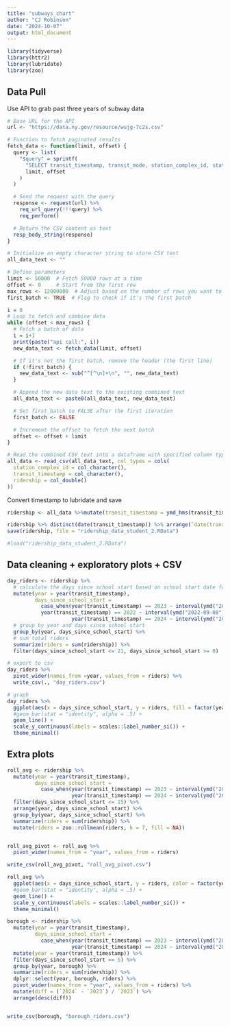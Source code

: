 ```yaml
---
title: "subways_chart"
author: "CJ Robinson"
date: "2024-10-07"
output: html_document
---
```


```r
library(tidyverse)
library(httr2)
library(lubridate)
library(zoo)
```

## Data Pull

Use API to grab past three years of subway data

```r
# Base URL for the API
url <- "https://data.ny.gov/resource/wujg-7c2s.csv"

# Function to fetch paginated results
fetch_data <- function(limit, offset) {
  query <- list(
    "$query" = sprintf(
      "SELECT transit_timestamp, transit_mode, station_complex_id, station_complex, borough, payment_method, fare_class_category, ridership, transfers, latitude, longitude, georeference WHERE ((transit_timestamp >= '2024-08-29' AND transit_timestamp <= '2024-10-08') OR (transit_timestamp >= '2022-08-29' AND transit_timestamp <= '2022-10-08') OR (transit_timestamp >= '2023-09-01' AND transit_timestamp <= '2023-10-12'))AND (fare_class_category = 'OMNY - Students' OR fare_class_category = 'Metrocard - Students') LIMIT %d OFFSET %d",
      limit, offset
    )
  )

  # Send the request with the query
  response <- request(url) %>%
    req_url_query(!!!query) %>%
    req_perform()

  # Return the CSV content as text
  resp_body_string(response)
}

# Initialize an empty character string to store CSV text
all_data_text <- ""

# Define parameters
limit <- 50000  # Fetch 50000 rows at a time
offset <- 0     # Start from the first row
max_rows <- 12000000  # Adjust based on the number of rows you want to fetch
first_batch <- TRUE  # Flag to check if it's the first batch

i = 0
# Loop to fetch and combine data
while (offset < max_rows) {
  # Fetch a batch of data
  i = i+1
  print(paste("api call:", i))
  new_data_text <- fetch_data(limit, offset)

  # If it's not the first batch, remove the header (the first line)
  if (!first_batch) {
    new_data_text <- sub("^[^\n]+\n", "", new_data_text)
  }

  # Append the new data text to the existing combined text
  all_data_text <- paste0(all_data_text, new_data_text)

  # Set first_batch to FALSE after the first iteration
  first_batch <- FALSE

  # Increment the offset to fetch the next batch
  offset <- offset + limit
}

# Read the combined CSV text into a dataframe with specified column types
all_data <- read_csv(all_data_text, col_types = cols(
  station_complex_id = col_character(),
  transit_timestamp = col_character(),
  ridership = col_double()
))
```

Convert timestamp to lubridate and save

```r
ridership <- all_data %>%mutate(transit_timestamp = ymd_hms(transit_timestamp))

ridership %>% distinct(date(transit_timestamp)) %>% arrange(`date(transit_timestamp)`)
save(ridership, file = "ridership_data_student_2.RData")

#load("ridership_data_student_2.RData")
```

## Data cleaning + exploratory plots + CSV

```r
day_riders <- ridership %>% 
  # calculate the days since school start based on school start date for each year, found by googling
  mutate(year = year(transit_timestamp), 
         days_since_school_start = 
           case_when(year(transit_timestamp) == 2023 ~ interval(ymd("2023-09-07"), date(transit_timestamp))/days() ,
           year(transit_timestamp) == 2022 ~ interval(ymd("2022-09-08"), date(transit_timestamp))/days() ,
                     year(transit_timestamp) == 2024 ~ interval(ymd("2024-09-05"), date(transit_timestamp))/days())) %>% 
  # group by year and days since school start
  group_by(year, days_since_school_start) %>% 
  # sum total riders
  summarize(riders = sum(ridership)) %>% 
  filter(days_since_school_start <= 21, days_since_school_start >= 0)

# export to csv
day_riders %>% 
  pivot_wider(names_from =year, values_from = riders) %>% 
  write_csv(., "day_riders.csv")

# graph 
day_riders %>% 
  ggplot(aes(x = days_since_school_start, y = riders, fill = factor(year))) +
  #geom_bar(stat = "identity", alpha = .5) +
  geom_line() +
  scale_y_continuous(labels = scales::label_number_si()) +
  theme_minimal()
```

## Extra plots 

```r
roll_avg <- ridership %>% 
  mutate(year = year(transit_timestamp), 
         days_since_school_start = 
           case_when(year(transit_timestamp) == 2023 ~ interval(ymd("2023-09-07"), date(transit_timestamp))/days() ,
                     year(transit_timestamp) == 2024 ~ interval(ymd("2024-09-05"), date(transit_timestamp))/days())) %>% 
  filter(days_since_school_start <= 15) %>% 
  arrange(year, days_since_school_start) %>% 
  group_by(year, days_since_school_start) %>% 
  summarize(riders = sum(ridership)) %>% 
  mutate(riders = zoo::rollmean(riders, k = 7, fill = NA)) 


roll_avg_pivot <- roll_avg %>% 
  pivot_wider(names_from = "year", values_from = riders)

write_csv(roll_avg_pivot, "roll_avg_pivot.csv")

roll_avg %>% 
  ggplot(aes(x = days_since_school_start, y = riders, color = factor(year))) +
  #geom_bar(stat = "identity", alpha = .5) +
  geom_line() + 
  scale_y_continuous(labels = scales::label_number_si()) +
  theme_minimal()
```

```r
borough <- ridership %>% 
  mutate(year = year(transit_timestamp), 
         days_since_school_start = 
           case_when(year(transit_timestamp) == 2023 ~ interval(ymd("2023-09-07"), date(transit_timestamp))/days() ,
                     year(transit_timestamp) == 2024 ~ interval(ymd("2024-09-05"), date(transit_timestamp))/days())) %>% 
  mutate(year = year(transit_timestamp)) %>% 
  filter(days_since_school_start == 5) %>% 
  group_by(year, borough) %>% 
  summarize(riders = sum(ridership)) %>% 
  dplyr::select(year, borough, riders) %>% 
  pivot_wider(names_from = "year", values_from = riders) %>% 
  mutate(diff = (`2024` - `2023`) / `2023`) %>% 
  arrange(desc(diff))


write_csv(borough, "borough_riders.csv")
```

